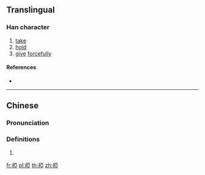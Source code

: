 {{also|挜}}
==Translingual==

===Han character===
{{Han char|rn=64|rad=手|as=08|sn=11|four=51017|canj=QMLM|ids=⿰扌亞}}

# [[take]]
# [[hold]]
# [[give]] [[forcefully]]

====References====
* {{Han ref|kx=0438.010|dkj=12263|dj=0787.090|hdz=31891.010|uh=6397|ud=25495|bh=D56F|bd=54639}}

----

==Chinese==
{{zh-forms|s=挜}}

===Pronunciation===
{{zh-pron
|m=yà
|c=aa3,ngaa3,ngaa6
|mc=
|oc=
|ma=
|cat=v
}}

===Definitions===
# {{rfdef|lang=zh}}

[[fr:掗]]
[[pl:掗]]
[[th:掗]]
[[zh:掗]]